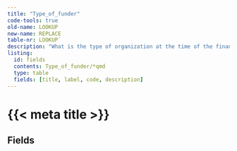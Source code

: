 ```yaml
---
title: "Type_of_funder"
code-tools: true
old-name: LOOKUP
new-name: REPLACE
table-nr: LOOKUP`
description: "What is the type of organization at the time of the financing?"
listing:
  id: fields
  contents: Type_of_funder/*qmd
  type: table
  fields: [title, label, code, description]
---
```


# {{< meta title >}}\n
## Fields

:::{ #fields }
:::
